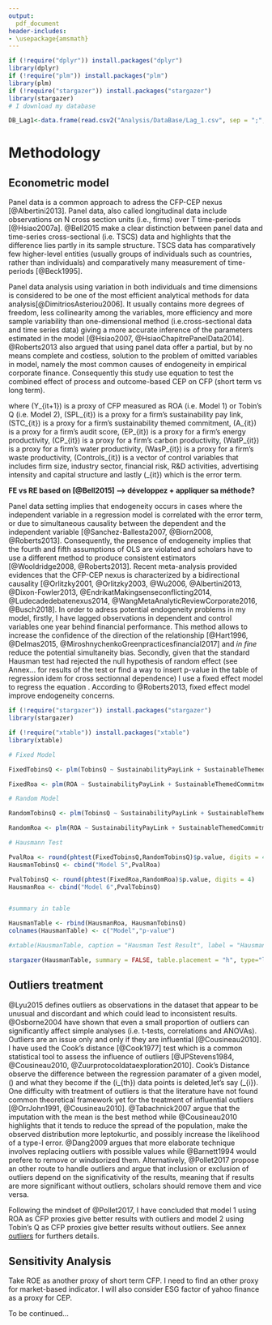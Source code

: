 ```yaml
---
output:
  pdf_document
header-includes:
- \usepackage{amsmath}
---
```

```r
if (!require("dplyr")) install.packages("dplyr")
library(dplyr)
if (!require("plm")) install.packages("plm")
library(plm)
if (!require("stargazer")) install.packages("stargazer")
library(stargazer)
# I download my database 

DB_Lag1<-data.frame(read.csv2("Analysis/DataBase/Lag_1.csv", sep = ";",stringsAsFactors=FALSE, header = TRUE ))

```

# Methodology {#Methodology}

## Econometric model

<!--
... Deal with methodology to test H1 ..... **To be defined**

-->


Panel data is a common approach to adress the CFP-CEP nexus [@Albertini2013]. Panel data, also called longitudinal data include observations on N cross section units (i.e., firms) over T time-periods [@Hsiao2007a]. @Bell2015 make a clear distinction between panel data and time-series cross-sectional (i.e. TSCS) data and highlights that the difference lies partly in its sample structure. TSCS data has comparatively few higher-level entities (usually groups of individuals such as countries, rather than individuals) and comparatively many measurement of time-periods [@Beck1995].

Panel data analysis using variation in both individuals and time dimensions is considered to be one of the most efficient analytical methods for data analysis[@DimitriosAsteriou2006]. It usually contains more degrees of freedom, less collinearity among the variables, more efficiency and more sample variability than one-dimensional method (i.e.cross-sectional data and time series data) giving a more accurate inference of the parameters estimated in the model [@Hsiao2007, @HsiaoChapitrePanelData2014]. @Roberts2013 also argued that using panel data offer a partial, but by no means complete and costless, solution to the problem of omitted variables in model, namely the most common causes of endogeneity in empirical corporate finance. Consequently this study use equation \ref{EconometricModel} to test the combined effect of process and outcome-based CEP on CFP (short term vs long term).

\begin{equation}
\centering
\begin{aligned}
Y_{it+1} & = & \beta_{0} + \beta_{1} (SPL_{it}) \\
&& + {} \beta_{2} (STC_{it}) + \beta_{3} (A_{it}) \\
&& + {} \beta_{4} (EnP_{it})  + \beta_{5} (CaP_{it}) \\
&& + {} \beta_{6} (WatP_{it}) + \beta_{7} (WastP_{it}) \\ 
&& + {} (Controls_{it}) + \varepsilon_{it}
\label{EconometricModel}
\end{aligned}
\end{equation}


where \(Y_{it+1}\) is a proxy of CFP measured as ROA (i.e. Model 1) or Tobin's Q (i.e. Model 2), \(SPL_{it}\) is a proxy for a firm's sustainability pay link, \(STC_{it}\) is a proxy for a firm's sustainability themed commitment, \(A_{it}\) is a proxy for a firm's audit score, \(EP_{it}\) is a proxy for a firm's energy productivity, \(CP_{it}\) is a proxy for a firm's carbon productivity, \(WatP_{it}\) is a proxy for a firm's water productivity, \(WasP_{it}\) is a proxy for a firm's waste productivity, \(Controls_{it}\) is a vector of control variables that includes firm size, industry sector, financial risk, R&D activities, advertising intensity and capital structure and lastly \(\varepsilon_{it}\) which is the error term.


**FE vs RE based on [@Bell2015] --> développez + appliquer sa méthode?**

Panel data setting implies that endogeneity occurs in cases where the independent variable in a regression model is correlated with the error term, or due to simultaneous causality between the dependent and the independent variable [@Sanchez-Ballesta2007, @Biorn2008, @Roberts2013]. Consequently, the presence of endogeneity implies that the fourth and fifth assumptions of OLS\footnote{Five assumptions are required to produce consistent estimators with OLS : (i) a random sample of observations on \(y\) and \((x_{1},...., x_{n})\), (ii) a mean zero error term, (iii) no linear relationship among the explanatory variables, (iv) an error term that is uncorrelated with each explanatory variables and (v) an error term with zero mean conditional on the explanatory variables.} are violated and scholars have to use a different method to produce consistent estimators [@Wooldridge2008, @Roberts2013]. Recent meta-analysis provided evidences that the CFP-CEP nexus is characterized by a bidirectional causality [@Orlitzky2001, @Orlitzky2003, @Wu2006, @Albertini2013, @Dixon-Fowler2013, @EndrikatMakingsenseconflicting2014, @Ludecadedebatenexus2014, @WangMetaAnalyticReviewCorporate2016, @Busch2018]. In order to adress potential endogeneity problems in my model, firstly, I have lagged observations in dependent and control variables one year behind financial performance. This method allows to increase the confidence of the direction of the relationship [@Hart1996, @Delmas2015, @MiroshnychenkoGreenpracticesfinancial2017] and *in fine* reduce the potential simultaneity bias. Secondly, given that the standard Hausman test had rejected the null hypothesis of random effect (see Annex... for results of the test or find a way to insert p-value in the table of regression idem for cross sectionnal dependence) I use a fixed effect model to regress the equation \ref{EconometricModel}. According to @Roberts2013, fixed effect model improve endogeneity concerns. 


```r
if (!require("stargazer")) install.packages("stargazer")
library(stargazer)

if (!require("xtable")) install.packages("xtable")
library(xtable)

# Fixed Model

FixedTobinsQ <- plm(TobinsQ ~ SustainabilityPayLink + SustainableThemedCommitment + AuditScore + EnergyProductivity + CarbonProductivity + WaterProductivity + WasteProductivity + Leverage + NetMargin + FirmSize + Industry, data=DB_Lag1, index=c("Companies", "YearFinancialIndicator"), model="within")

FixedRoa <- plm(ROA ~ SustainabilityPayLink + SustainableThemedCommitment + AuditScore + EnergyProductivity + CarbonProductivity + WaterProductivity + WasteProductivity + Leverage + NetMargin + FirmSize + Industry, data=DB_Lag1, index=c("Companies", "YearFinancialIndicator"), model="within")

# Random Model

RandomTobinsQ <- plm(TobinsQ ~ SustainabilityPayLink + SustainableThemedCommitment + AuditScore + EnergyProductivity + CarbonProductivity + WaterProductivity + WasteProductivity + Leverage + NetMargin + FirmSize + Industry, data=DB_Lag1, index=c("Companies", "YearFinancialIndicator"), model="random")

RandomRoa <- plm(ROA ~ SustainabilityPayLink + SustainableThemedCommitment + AuditScore + EnergyProductivity + CarbonProductivity + WaterProductivity + WasteProductivity + Leverage + NetMargin + FirmSize + Industry, data=DB_Lag1, index=c("Companies", "YearFinancialIndicator"), model="random")

# Hausmann Test

PvalRoa <- round(phtest(FixedTobinsQ,RandomTobinsQ)$p.value, digits = 4)
HausmanTobinsQ <- cbind("Model 5",PvalRoa)

PvalTobinsQ <- round(phtest(FixedRoa,RandomRoa)$p.value, digits = 4)
HausmanRoa <- cbind("Model 6",PvalTobinsQ)


#summary in table

HausmanTable <- rbind(HausmanRoa, HausmanTobinsQ)
colnames(HausmanTable) <- c("Model","p-value")

#xtable(HausmanTable, caption = "Hausman Test Result", label = "Hausman", align = "rrr")

stargazer(HausmanTable, summary = FALSE, table.placement = "h", type="latex", label = "Hausman", title = "Hausman Test p-value", header = FALSE)

```


## Outliers treatment


@Lyu2015 defines outliers as observations in the dataset that appear to be unusual and discordant and which could lead to inconsistent results. @Osborne2004 have shown that even a small proportion of outliers can significantly affect simple analyses (i.e. t-tests, correlations and ANOVAs). Outliers are an issue only and only if they are influential \footnote{Influential obervations are observations whose  removal causes a different conclusion in the analysis} [@Cousineau2010]. I have used the Cook's distance [@Cook1977] test which is a common statistical tool to assess the influence of outliers [@JPStevens1984, @Cousineau2010, @Zuurprotocoldataexploration2010]. Cook’s Distance observe the difference between the regression paramater of a given model,  \(\hat{\beta}\) and what they become if the \(i_{th}\) data points is deleted,let's say  \(\hat{\beta}_{i}\). One difficulty with treatment of outliers is that the literature have not found common theoretical framework yet for the treatment of influential outliers [@OrrJohn1991, @Cousineau2010]. @Tabachnick2007 argue that the imputation with the mean is the best method while @Cousineau2010 highlights that it tends to reduce the spread of the population, make the observed distribution more leptokurtic, and possibly increase the likelihood of a type-I error. @Dang2009 argues that more elaborate technique involves replacing outliers with possible values while @Barnett1994 would prefere to remove or windsorized them. Alternatively, @Pollet2017 propose an other route to handle outliers and argue that inclusion or exclusion of outliers depend on the significativity of the results, meaning that if results are more significant without outliers, scholars should remove them and vice versa.

Following the mindset of @Pollet2017, I have concluded that model 1 using ROA as CFP proxies give better results with outliers and model 2 using Tobin's Q as CFP proxies give better results without outliers. See annex [outliers](#appendixA-outliers) for furthers details.




<!--
Motivations to use one time lag - citation from [@Albertini2013]: 

> Hart and Ahuja (1996) argue that there is a time lag between the initiation of emission reduction efforts and the realization of bottom line benefits. First, pollution prevention requires up-front investment in training and equipment. Second, it takes time to gain reduction because internal reorganization and renegotiation of supply and waste disposal contracts may be required (Hart & Ahuja, 1996). Evidence also suggests that in the early stages of pollution prevention there is a great deal of “low-hanging fruit”—easy and inexpensive behavioural and material changes that result in large emission reductions relative to costs (Hart, 1994; Rooney, 1993). As the firm’s environmental performance improves, further reductions in emissions become progressively more difficult, requiring more significant change in processes or even entirely new production technology (Russo & Fouts, 1997). Some studies have collected data on a longitudinal perspective (more than 1 year) in order to take into account the long-term payback of environmental management strategies, while others have collected data on a short period of time (1 year and less). Analysing the relationship between CEM and CFP during a short period of time implies that the researcher intends to prove that the environmental management influences regularly and at any time the financial profitability of the firm. Yet the natural and organizational environments are different because of the time markers of their respective materialities, such as short term for the financial profitability and very long term for the environmental issue (Bansal & Knox-Hayes, 2013). Thus, we can argue that the longitudinal characteristic of the studies might explain part of the variation in the results regarding the relationship between CEM and CFP. **NB: the hypothese had been verified : The relationship between CEM and CFP is significantly stronger for non-longitudinal studies (0.13) than for longitudinal studies (0.07)**

-->








## Sensitivity Analysis


Take ROE as another proxy of short term CFP. I need to find an other proxy for market-based indicator. I will also consider ESG factor of yahoo finance as a proxy for CEP.

To be continued...